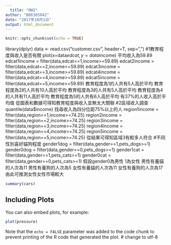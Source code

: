 ---
  title: "HW2"
author: "B06305042"
date: "2017年10月1日"
output: html_document
---
  
  ```{r setup, include=FALSE}
knitr::opts_chunk$set(echo = TRUE)
```
library(dplyr)
data <- read.csv("customer.csv", header=T, sep=",")
#1教育程度與收入是否有關
plot(x=data$edcat, y=data$income)
平均收入為59.89
edcat1income = filter(data,edcat==1,income>=59.89)
edcat2income = filter(data,edcat==2,income>=59.89)
edcat3income = filter(data,edcat==3,income>=59.89)
edcat4income = filter(data,edcat==4,income>=59.89)
edcat5income = filter(data,edcat==5,income>=59.89)
教育程度為1的人共有5人高於平均
教育程度為2的人共有10人高於平均
教育程度為3的人共有5人高於平均
教育程度為4的人共有11人高於平均
教育程度為5的人共有6人高於平均
有37%的人收入高於平均值
從圖表和數據可得知教育程度與收入並無太大關聯
#2區域收入調查
quantile(data$income)
找尋收入為四分位距75%以上的人
region1income = filter(data,region==1,income>=74.25)
region2income = filter(data,region==2,income>=74.25)
region3income = filter(data,region==3,income>=74.25)
region4income = filter(data,region==4,income>=74.25)
region5income = filter(data,region==5,income>=74.25)
從結果可得知區域3有較多人符合
#不同性別喜好貓狗程度
gender1dog = filter(data,gender==1,pets_dogs>=1)
gender0dog = filter(data,gender==0,pets_dogs>=1)
gender1cat = filter(data,gender==1,pets_cats>=1)
gender0cat = filter(data,gender==0,pets_cats>=1)
假設gender0為男性 1為女性
男性有養貓的人次為11
男性有養狗的人次為5
女性有養貓的人次為11
女性有養狗的人次為17
由此可推測女性女性市場較大


```{r cars}
summary(cars)
```

## Including Plots

You can also embed plots, for example:
  
  ```{r pressure, echo=FALSE}
plot(pressure)
```

Note that the `echo = FALSE` parameter was added to the code chunk to prevent printing of the R code that generated the plot.
# change to utf-8
